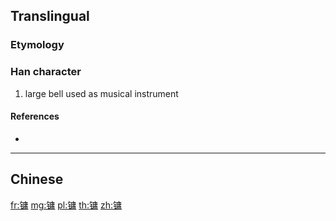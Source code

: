 {{character info/new}}
{{also|鏞}}
==Translingual==

===Etymology===
{{Han simp|鏞|f=金|t=钅}}

===Han character===
{{Han char|rn=167|rad=钅|as=11|sn=16|four=|canj=CILB,OPILB,XCILB}}

# large bell used as musical instrument

====References====
* {{Han ref|kx=1328.061|hdz=64250.070|uh=955B|ud=38235}}

----

==Chinese==
{{zh-see|鏞}}

[[fr:镛]]
[[mg:镛]]
[[pl:镛]]
[[th:镛]]
[[zh:镛]]